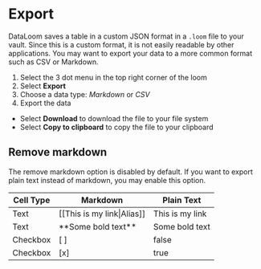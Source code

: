 # Export

DataLoom saves a table in a custom JSON format in a `.loom` file to your vault. Since this is a custom format, it is not easily readable by other applications. You may want to export your data to a more common format such as CSV or Markdown.

1. Select the 3 dot menu in the top right corner of the loom
2. Select **Export**
3. Choose a data type: _Markdown_ or _CSV_
4. Export the data

-   Select **Download** to download the file to your file system
-   Select **Copy to clipboard** to copy the file to your clipboard

## Remove markdown

The remove markdown option is disabled by default. If you want to export plain text instead of markdown, you may enable this option.

| Cell Type | Markdown                   | Plain Text      |
| --------- | -------------------------- | --------------- |
| Text      | [[This is my link\|Alias]] | This is my link |
| Text      | \*\*Some bold text\*\*     | Some bold text  |
| Checkbox  | [ ]                        | false           |
| Checkbox  | [x]                        | true            |
